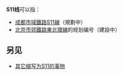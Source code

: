 {{线路名消歧义}}
'''S11线'''可以指：
* [[成都市域鐵路S11線|成都市域鐵路S11線]]（規劃中）
* [[北京市郊鐵路東北環線|北京市郊鐵路東北環線]]的规划编号（建設中）
==另见==
* [[S11|其它缩写为S11的事物]]
{{disambiguation|cat=四字路线名消歧义}}